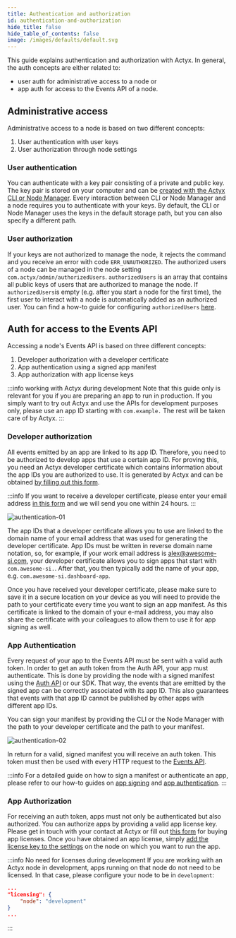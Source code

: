 ```yaml
---
title: Authentication and authorization
id: authentication-and-authorization
hide_title: false
hide_table_of_contents: false
image: /images/defaults/default.svg
---
```


This guide explains authentication and authorization with Actyx. In general, the auth concepts are either related to: 

- user auth for administrative access to a node or
- app auth for access to the Events API of a node.

## Administrative access

Administrative access to a node is based on two different concepts:

1. User authentication with user keys
2. User authorization through node settings

### User authentication

You can authenticate with a key pair consisting of a private and public key.
The key pair is stored on your computer and can be [created with the Actyx CLI or Node Manager](../how-to/user-auth/set-up-user-keys.mdx).
Every interaction between CLI or Node Manager and a node requires you to authenticate with your keys.
By default, the CLI or Node Manager uses the keys in the default storage path, but you can also specify a different path.

### User authorization

If your keys are not authorized to manage the node, it rejects the command and you receive an error with code `ERR_UNAUTHORIZED`.
The authorized users of a node can be managed in the node setting `com.actyx/admin/authorizedUsers`.
`authorizedUsers` is an array that contains all public keys of users that are authorized to manage the node.
If `authorizedUsers`is empty (e.g. after you start a node for the first time), the first user to interact with a node is automatically added as an authorized user.
You can find a how-to guide for configuring `authorizedUsers` [here](../how-to/user-auth/manage-authorized-users.mdx).

## Auth for access to the Events API

Accessing a node's Events API is based on three different concepts:

1. Developer authorization with a developer certificate
2. App authentication using a signed app manifest
3. App authorization with app license keys

:::info working with Actyx during development
Note that this guide only is relevant for you if you are preparing an app to run in production.
If you simply want to try out Actyx and use the APIs for development purposes only, please use an app ID starting with `com.example.`
The rest will be taken care of by Actyx.
:::

### Developer authorization

All events emitted by an app are linked to its app ID.
Therefore, you need to be authorized to develop apps that use a certain app ID.
For proving this, you need an Actyx developer certificate which contains information about the app IDs you are authorized to use.
It is generated by Actyx and can be obtained [by filling out this form](https://oliver454918.typeform.com/to/gqSIzIwm).

:::info
If you want to receive a developer certificate, please enter your email address [in this form](https://oliver454918.typeform.com/to/gqSIzIwm) and we will send you one within 24 hours.
:::

![authentication-01](/images/conceptual/auth/authentication-01.svg)

The app IDs that a developer certificate allows you to use are linked to the domain name of your email address that was used for generating the developer certificate.
App IDs must be written in reverse domain name notation, so, for example, if your work email address is alex@awesome-si.com, your developer certificate allows you to sign apps that start with `com.awesome-si.`.
After that, you then typically add the name of your app, e.g. `com.awesome-si.dashboard-app`.

Once you have received your developer certificate, please make sure to save it in a secure location on your device as you will need to provide the path to your certificate every time you want to sign an app manifest.
As this certificate is linked to the domain of your e-mail address, you may also share the certificate with your colleagues to allow them to use it for app signing as well.

### App Authentication

Every request of your app to the Events API must be sent with a valid auth token.
In order to get an auth token from the Auth API, your app must authenticate. 
This is done by providing the node with a signed manifest using the [Auth API](../reference/auth-api.mdx) or our SDK.
That way, the events that are emitted by the signed app can be correctly associated with its app ID.
This also guarantees that events with that app ID cannot be published by other apps with different app IDs.

You can sign your manifest by providing the CLI or the Node Manager with the path to your developer certificate and the path to your manifest.

![authentication-02](/images/conceptual/auth/authentication-02.svg)

In return for a valid, signed manifest you will receive an auth token.
This token must then be used with every HTTP request to the [Events API](../reference/events-api.mdx).

:::info
For a detailed guide on how to sign a manifest or authenticate an app, please refer to our how-to guides on [app signing](../how-to/app-auth/sign-app-manifest.mdx) and [app authentication](../how-to/app-auth/authenticate-with-app-manifest.mdx).
:::

### App Authorization

For receiving an auth token, apps must not only be authenticated but also authorized.
You can authorize apps by providing a valid app license key.
Please get in touch with your contact at Actyx or fill out [this form](https://www.actyx.com/contact) for buying app licenses.
Once you have obtained an app license, simply [add the license key to the settings](../how-to/app-auth/manage-authorized-apps.mdx) on the node on which you want to run the app.

:::info No need for licenses during development
If you are working with an Actyx node in development, apps running on that node do not need to be licensed.
In that case, please configure your node to be in `development`:

```json title="Node settings example"
...
"licensing": {
    "node": "development"
}
...
```

:::
